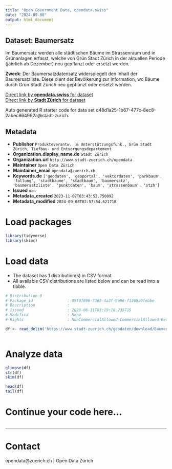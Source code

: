 ```yaml
---
title: "Open Government Data, opendata.swiss"
date: "2024-09-08"
output: html_document
---
```


## Dataset: Baumersatz

Im Baumersatz werden alle städtischen Bäume im Strassenraum und in Grünanlagen erfasst, welche von Grün Stadt Zürich in der aktuellen Periode (jährlich ab Dezember) neu gepflanzt oder ersetzt werden.

**Zweck**: Der Baumersatzdatensatz widerspiegelt den Inhalt der Baumersatzliste. Diese dient der Bevölkerung zur Information, wo Bäume durch Grün Stadt Zürich neu gepflanzt oder  ersetzt werden.

[Direct link by **opendata.swiss** for dataset](https://opendata.swiss/de/dataset/baumersatz1)<br>
[Direct link by **Stadt Zürich** for dataset](https://data.stadt-zuerich.ch/dataset/geo_baumersatz)

Auto generated R starter code for data set d48d1a25-1b67-477c-8ec8-2abec864992a@stadt-zurich.

## Metadata

- **Publisher** `Produkteverantw.  & Unterstützungsfunk., Grün Stadt Zürich, Tiefbau- und Entsorgungsdepartement`
- **Organization.display_name.de** `Stadt Zürich`
- **Organization.url** `http://www.stadt-zuerich.ch/opendata`
- **Maintainer** `Open Data Zürich`
- **Maintainer_email** `opendata@zuerich.ch`
- **Keywords.de** `['geodaten', 'geoportal', 'vektordaten', 'parkbaum', 'fallung', 'stadtbaume', 'stadtbaum', 'baumersatz', 'baumersatzliste', 'punktdaten', 'baum', 'strassenbaum', 'stzh']`
- **Issued** `nan`
- **Metadata_created** `2023-11-07T03:43:52.750092`
- **Metadata_modified** `2024-09-08T02:57:54.621718`


# Load packages

```r

library(tidyverse)
library(skimr)

```

# Load data

-   The dataset has 1 distribution(s) in CSV format.
-   All available CSV distributions are listed below and can be read into a tibble.

```r

# Distribution 0
# Package_id               : 09f0f896-7365-4a3f-9e96-f1268a0febbe
# Description              : 
# Issued                   : 2023-06-11T03:19:18.235715
# Modified                 : None
# Rights                   : NonCommercialAllowed-CommercialAllowed-ReferenceNotRequired

df <- read_delim('https://www.stadt-zuerich.ch/geodaten/download/Baumersatz?format=10008')



```

# Analyze data

```r

glimpse(df)
str(df)
skim(df)

head(df)
tail(df)

```

# Continue your code here...

```r

```

------------------------------------------------------------------------

# Contact

opendata@zuerich.ch | Open Data Zürich
